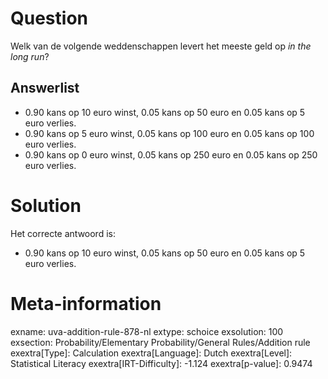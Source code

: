 Question
========

Welk van de volgende weddenschappen levert het meeste geld op *in the
long run*?


Answerlist
----------

* 0.90 kans op 10 euro winst, 0.05 kans op 50 euro en 0.05 kans op 5 euro verlies.
* 0.90 kans op 5 euro winst, 0.05 kans op 100 euro en 0.05 kans op 100 euro verlies.
* 0.90 kans op 0 euro winst, 0.05 kans op 250 euro en 0.05 kans op 250 euro verlies.

Solution
========

Het correcte antwoord is: 

* 0.90 kans op 10 euro winst, 0.05 kans op 50 euro en 0.05 kans op 5 euro verlies.

Meta-information
================
exname: uva-addition-rule-878-nl
extype: schoice
exsolution: 100
exsection: Probability/Elementary Probability/General Rules/Addition rule
exextra[Type]: Calculation
exextra[Language]: Dutch
exextra[Level]: Statistical Literacy
exextra[IRT-Difficulty]: -1.124
exextra[p-value]: 0.9474
